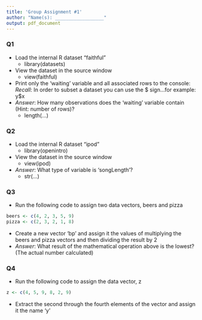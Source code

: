 ```yaml
---
title: 'Group Assignment #1'
author: "Name(s): __________________"
output: pdf_document
---
```


### Q1

- Load the internal R dataset "faithful"
    - library(datasets)
- View the dataset in the source window
    - view(faithful)
- Print only the 'waiting' variable and all associated rows to the console: *Recall*: In order to subset a dataset you can use the $ sign...for example: y$x
- *Answer*: How many observations does the 'waiting' variable contain (Hint: number of rows)? 
    - length(...)

### Q2

- Load the internal R dataset "ipod"
    - library(openintro)
- View the dataset in the source window
    - view(ipod)
- *Answer*: What type of variable is 'songLength'?
    - str(...)

### Q3

- Run the following code to assign two data vectors, beers and pizza
```r
beers <- c(4, 2, 3, 5, 9)
pizza <- c(2, 3, 2, 1, 8)
```
- Create a new vector 'bp' and assign it the values of multiplying the beers and pizza vectors and then dividing the result by 2
- *Answer*: What result of the mathematical operation above is the lowest? (The actual number calculated)

### Q4 

- Run the following code to assign the data vector, z
```r
z <- c(4, 5, 9, 8, 2, 9)
```

- Extract the second through the fourth elements of the vector and assign it the name 'y'


